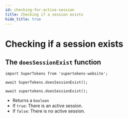 ```yaml
---
id: checking-for-active-session
title: Checking if a session exists
hide_title: true
---
```



# Checking if a session exists

## The ```doesSessionExist``` function

<NpmOrScriptTabs>
<TabItem value="npm">

```tsx
import SuperTokens from 'supertokens-website';

await SuperTokens.doesSessionExist();
```

</TabItem>
<TabItem value="script">

```tsx
await supertokens.doesSessionExist();
```

</TabItem>
</NpmOrScriptTabs>

- Returns a ```boolean```
- If ```true```: There is an active session.
- If ```false```: There is no active session.

